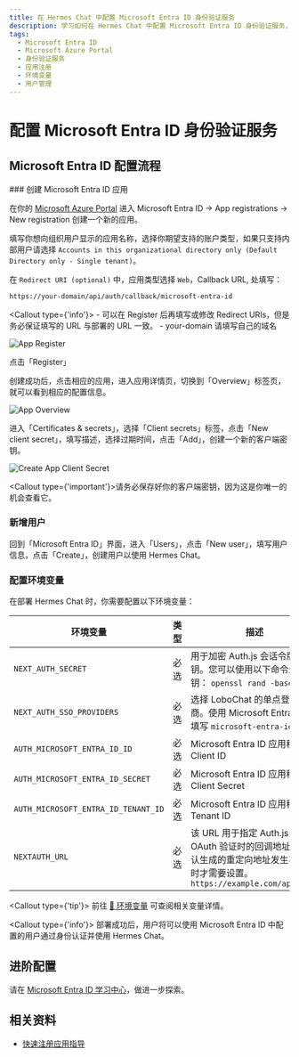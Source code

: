 ```yaml
---
title: 在 Hermes Chat 中配置 Microsoft Entra ID 身份验证服务
description: 学习如何在 Hermes Chat 中配置 Microsoft Entra ID 身份验证服务，包括创建应用、新增用户和配置环境变量。详细步骤和相关资料。
tags:
  - Microsoft Entra ID
  - Microsoft Azure Portal
  - 身份验证服务
  - 应用注册
  - 环境变量
  - 用户管理
---
```


# 配置 Microsoft Entra ID 身份验证服务

## Microsoft Entra ID 配置流程

<Steps>
  ### 创建 Microsoft Entra ID 应用

  在你的 [Microsoft Azure Portal][microsoft-azure-portal] 进入 Microsoft Entra ID -> App registrations -> New registration 创建一个新的应用。

  填写你想向组织用户显示的应用名称，选择你期望支持的账户类型，如果只支持内部用户请选择 `Accounts in this organizational directory only (Default Directory only - Single tenant)`。

  在 `Redirect URI (optional)` 中，应用类型选择 `Web`，Callback URL, 处填写：

  ```bash
  https://your-domain/api/auth/callback/microsoft-entra-id
  ```

  <Callout type={'info'}>
    - 可以在 Register 后再填写或修改 Redirect URIs，但是务必保证填写的 URL 与部署的 URL 一致。 -
      your-domain 请填写自己的域名
  </Callout>

  <Image alt="App Register" inStep src="https://github.com/hermeslabs/hermes-chat/assets/13883964/4f9d83bd-b3fc-4abc-bcf4-ccbad65c219d" />

  点击「Register」

  创建成功后，点击相应的应用，进入应用详情页，切换到「Overview」标签页，就可以看到相应的配置信息。

  <Image alt="App Overview" inStep src="https://github.com/hermeslabs/hermes-chat/assets/13883964/48a0b702-05bd-4ce4-a007-a8ad00a36e5a" />

  进入「Certificates & secrets」，选择「Client secrets」标签，点击「New client secret」，填写描述，选择过期时间，点击「Add」，创建一个新的客户端密钥。

  <Image alt="Create App Client Secret" inStep src="https://github.com/hermeslabs/hermes-chat/assets/13883964/c9d66fa0-158c-4bd3-a1fa-969e638259d2" />

  <Callout type={'important'}>请务必保存好你的客户端密钥，因为这是你唯一的机会查看它。</Callout>

  ### 新增用户

  回到「Microsoft Entra ID」界面，进入「Users」，点击「New user」，填写用户信息，点击「Create」，创建用户以使用 Hermes Chat。

  ### 配置环境变量

  在部署 Hermes Chat 时，你需要配置以下环境变量：

  | 环境变量                                | 类型 | 描述                                                                                          |
  | ----------------------------------- | -- | ------------------------------------------------------------------------------------------- |
  | `NEXT_AUTH_SECRET`                  | 必选 | 用于加密 Auth.js 会话令牌的密钥。您可以使用以下命令生成秘钥： `openssl rand -base64 32`                               |
  | `NEXT_AUTH_SSO_PROVIDERS`           | 必选 | 选择 LoboChat 的单点登录提供商。使用 Microsoft Entra ID 请填写 `microsoft-entra-id`。                        |
  | `AUTH_MICROSOFT_ENTRA_ID_ID`        | 必选 | Microsoft Entra ID 应用程序的 Client ID                                                          |
  | `AUTH_MICROSOFT_ENTRA_ID_SECRET`    | 必选 | Microsoft Entra ID 应用程序的 Client Secret                                                      |
  | `AUTH_MICROSOFT_ENTRA_ID_TENANT_ID` | 必选 | Microsoft Entra ID 应用程序的 Tenant ID                                                          |
  | `NEXTAUTH_URL`                      | 必选 | 该 URL 用于指定 Auth.js 在执行 OAuth 验证时的回调地址，当默认生成的重定向地址发生不正确时才需要设置。`https://example.com/api/auth` |

  <Callout type={'tip'}>
    前往 [📘 环境变量](/zh/docs/self-hosting/environment-variable#microsoft-entra-id) 可查阅相关变量详情。
  </Callout>
</Steps>

<Callout type={'info'}>
  部署成功后，用户将可以使用 Microsoft Entra ID 中配置的用户通过身份认证并使用 Hermes Chat。
</Callout>

## 进阶配置

请在 [Microsoft Entra ID 学习中心][microsoft-learn-entra]，做进一步探索。

## 相关资料

- [快速注册应用指导][microsoft-entra-register-app]

[microsoft-azure-portal]: https://portal.azure.com/
[microsoft-entra-register-app]: https://learn.microsoft.com/en-us/entra/identity-platform/quickstart-register-app
[microsoft-learn-entra]: https://learn.microsoft.com/en-us/entra/identity/
